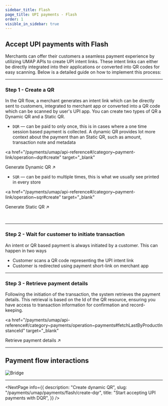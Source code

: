 ```yaml
---
sidebar_title: Flash
page_title: UPI payments - Flash
order: 1
visible_in_sidebar: true
---
```


## Accept UPI payments with Flash

Merchants can offer their customers a seamless payment experience by utilizing UMAP APIs to create UPI intent links. These intent links can either be directly integrated into their applications or converted into QR codes for easy scanning. Below is a detailed guide on how to implement this process:

<hr class="primary" />

### Step 1 - Create a QR

In the QR flow, a merchant generates an intent link which can be directly sent to customers, integrated to merchant app or converted into a QR code which can be scanned by user's UPI app. You can create two types of QR a Dynamic QR and a Static QR.

- `DQR` — can be paid to only once, this is in cases where a one time session based payment is collected. A dynamic QR provides lot more context about the payment than an Static QR, such as amount, transaction note and metadata

<a
  href="/payments/umap/api-reference#/category~payment-link/operation~dqr#create"
  target="_blank"
>
  Generate Dynamic QR ↗
</a>

- `SQR` — can be paid to multiple times, this is what we usually see printed in every store

<a
  href="/payments/umap/api-reference#/category~payment-link/operation~sqr#create"
  target="_blank"
>
  Generate Static QR ↗
</a>

<br />

<hr class="primary" />

### Step 2 - Wait for customer to initiate transaction

An intent or QR based payment is always initiated by a customer. This can happen in two ways

- Customer scans a QR code representing the UPI intent link
- Customer is redirected using payment short-link on merchant app

<hr class="primary" />

### Step 3 - Retrieve payment details

Following the initiation of the transaction, the system retrieves the payment details. This retrieval is based on the Id of the QR resource, ensuring you have access to transaction information for confirmation and record-keeping.

<a
  href="/payments/umap/api-reference#/category~payments/operation~payments#fetchLastByProductInstanceId"
  target="_blank"
>
  Retrieve payment details ↗
</a>

<hr class="primary" />

## Payment flow interactions

<img
  src="https://storage.googleapis.com/strapi-assets/latest/pay-flow/pay-flow.png"
  alt="Bridge"
/>

<hr class="primary" />

<NextPage
  info={{
    description: "Create dynamic QR",
    slug: "/payments/umap/payments/flash/create-dqr",
    title: "Start accepting UPI payments with DQR",
  }}
/>

<WasPageHelpful />
